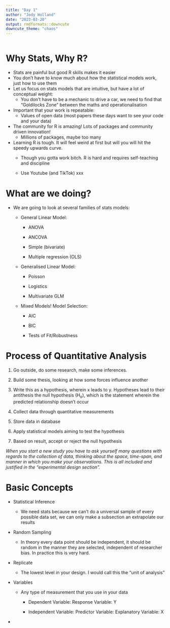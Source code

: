 ```yaml
---
title: "Day 1"
author: "Jody Holland"
date: "2023-03-20"
output: rmdformats::downcute
downcute_theme: "chaos"
---
```


```r
```

# Why Stats, Why R?

-   Stats are painful but good R skills makes it easier
-   You don't have to know much about how the statistical models work, just how to use them
-   Let us focus on stats models that are intuitive, but have a lot of conceptual weight:
    -   You don't have to be a mechanic to drive a car, we need to find that "Goldilocks Zone" between the maths and operationalisation
-   Important that your work is repeatable:
    -   Values of open data (most papers these days want to see your code and your data)
-   The community for R is amazing! Lots of packages and community driven innovation!
    -   Millions of packages, maybe too many
-   Learning R is tough. It will feel weird at first but will you will hit the speedy upwards curve.
    -   Though you gotta work bitch. R is hard and requires self-teaching and discipline

    -   Use Youtube (and TikTok) xxx

# What are we doing?

-   We are going to look at several families of stats models:

    -   General Linear Model:

        -   ANOVA

        -   ANCOVA

        -   Simple (bivariate)

        -   Multiple regression (OLS)

    -   Generalised Linear Model:

        -   Poisson

        -   Logistics

        -   Multivariate GLM

    -   Mixed Models! Model Selection:

        -   AIC

        -   BIC

        -   Tests of Fit/Robustness

# Process of Quantitative Analysis

1.  Go outside, do some research, make some inferences.

2.  Build some thesis, looking at how some forces influence another

3.  Write this as a hypothesis, wherein x leads to y. Hypotheses lead to their antithesis the null hypothesis (H~o~), which is the statement wherein the predicted relationship doesn't occur

4.  Collect data through quantitative measurements

5.  Store data in database

6.  Apply statistical models aiming to test the hypothesis

7.  Based on result, accept or reject the null hypothesis

*When you start a new study you have to ask yourself many questions with regards to the collection of data, thinking about the space, time-span, and manner in which you make your observations. This is all included and justified in the "experimental design section".*

# Basic Concepts

-   Statistical Inference

    -   We need stats because we can't do a universal sample of every possible data set, we can only make a subsection an extrapolate our results

-   Random Sampling

    -   In theory every data point should be independent, it should be random in the manner they are selected, independent of researcher bias. In practice this is very hard.

-   Replicate

    -   The lowest level in your design. I would call this the "unit of analysis"

-   Variables

    -   Any type of measurement that you use in your data

        -   Dependent Variable: Response Variable: Y

        -   Independent Variable: Predictor Variable: Explanatory Variable: X

-   
